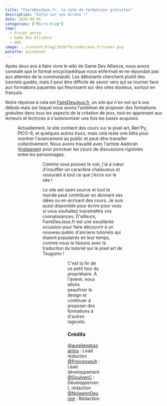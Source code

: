 ```yaml
---
title: "FaireDesJeux.fr, le site de formations gratuites"
description: "Enfin sur vos écrans !"
date: 2020-09-05
categories: ["Micro-blog"]
tags:
  - Projet perso
  - Game Dev Alliance
  - Web
image: ../content/blog/2020/fairedesjeux.fr/cover.png
palette: guidebook
---
```


Après deux ans à faire vivre le wiki de Game Dev Alliance, nous avons constaté que le format encyclopédique nous enfermait et ne répondait pas aux attentes de la communauté. Les débutants cherchent plutôt des tutoriels guidés, mais il peut être difficile de savoir vers qui se tourner face aux formations payantes qui fleurissent sur des sites douteux, surtout en français.

Notre réponse à cela est [FaireDesJeux.fr](https://fairedesjeux.fr), un site qui n'en est qu'à ses débuts mais sur lequel nous avons l'ambition de proposer des formations gratuites dans tous les aspects de la création de jeux, tout en apprenant aux lecteurs et lectrices à s'autonomiser une fois les bases acquises.


<Figure src={one} />

Actuellement, le site contient des cours sur le pixel art, Ren'Py, PICO-8, et quelques autres trucs, mais cela reste une bêta pour montrer l'avancement au public et peut-être travailler collectivement. Nous avons travaillé avec l'artiste Aadorah ([Instagram](https://www.instagram.com/_aadorah)) pour ponctuer les cours de discussions rigolotes entre les personnages.


<Figure src={six} />
<Figure src={three} />

Comme vous pouvez le voir, j'ai à cœur d'insuffler un caractère chaleureux et rassurant à tout ce que j'écris sur le site !

Le site est open source et tout le monde peut contribuer en donnant ses idées ou en écrivant des cours. Je suis aussi disponible pour écrire pour vous si vous souhaitez transmettre vos connaissances. D'ailleurs, FaireDesJeux.fr est une excellente occasion pour faire découvrir à un nouveau public d'anciens tutoriels qui étaient populaires en leur temps, comme nous le faisons avec la traduction du tutoriel sur le pixel art de Tsugumo !


<Figure src={four} />
<Figure src={five} />

C'est la fin de ce petit tour du propriétaire. A l'avenir, nous allons peaufiner le design et continuer à proposer des formations à d'autres logiciels.

### Crédits

[@aureliendossantos](https://github.com/aureliendossantos) : Lead rédaction<br/>
[@Princesseuh](https://github.com/Princesseuh) : Lead développement<br/>
[@GoulvenC](https://github.com/GoulvenC) : Développement, rédaction<br/>
[@NolwennDeumie](https://github.com/nolwenndeumie) : Rédaction
